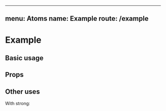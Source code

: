 
---
menu: Atoms
name: Example
route: /example
---



# Example

## Basic usage

<Playground>
  <Component/>
</Playground>

## Props

<PropsTable of={Component} />

## Other uses

With strong:

<Playground>
  <Component strong/>
</Playground>